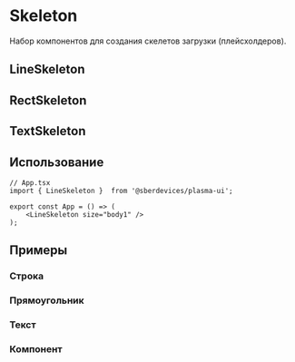 



<Meta title="Content/Skeleton" decorators={[InSpacingDecorator]} />

# Skeleton
Набор компонентов для создания скелетов загрузки (плейсхолдеров).

## LineSkeleton
<Description of={LineSkeleton} />
<Props of={LineSkeleton} />

## RectSkeleton
<Description of={RectSkeleton} />
<Props of={RectSkeleton} />

## TextSkeleton
<Description of={TextSkeleton} />
<Props of={TextSkeleton} />

## Использование
```tsx
// App.tsx
import { LineSkeleton }  from '@sberdevices/plasma-ui';

export const App = () => (
    <LineSkeleton size="body1" />
);
```

## Примеры

### Строка
<Canvas>
    <Story name="Line" story={stories.Line} />
</Canvas>

### Прямоугольник
<Canvas>
    <Story name="Rect" story={stories.Rect} />
</Canvas>

### Текст
<Canvas>
    <Story name="Text" story={stories.Text} />
</Canvas>

### Компонент
<Canvas>
    <Story name="Button" story={stories.Button} />
</Canvas>
